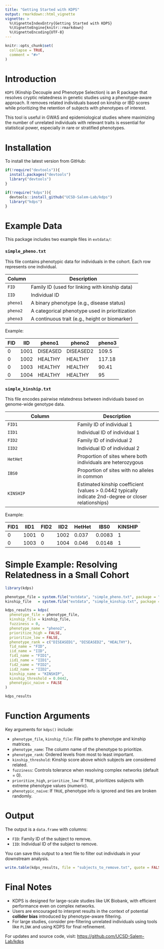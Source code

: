```yaml
---
title: "Getting Started with KDPS"
output: rmarkdown::html_vignette
vignette: >
  %\VignetteIndexEntry{Getting Started with KDPS}
  %\VignetteEngine{knitr::rmarkdown}
  %\VignetteEncoding{UTF-8}
---
```

```r
knitr::opts_chunk$set(
  collapse = TRUE,
  comment = "#>"
)
```

# Introduction

`KDPS` (Kinship Decouple and Phenotype Selection) is an R package that resolves cryptic relatedness in genetic studies using a phenotype-aware approach. It removes related individuals based on kinship or IBD scores while prioritizing the retention of subjects with phenotypes of interest.

This tool is useful in GWAS and epidemiological studies where maximizing the number of unrelated individuals with relevant traits is essential for statistical power, especially in rare or stratified phenotypes.

# Installation

To install the latest version from GitHub:

```r
if(!require("devtools")){
  install.packages("devtools")
  library("devtools")
}

if(!require("kdps")){
  devtools::install_github("UCSD-Salem-Lab/kdps")
  library("kdps")
}
```

# Example Data

This package includes two example files in `extdata/`:

### `simple_pheno.txt`

This file contains phenotypic data for individuals in the cohort. Each row represents one individual.

| Column   | Description |
|----------|-------------|
| `FID`    | Family ID (used for linking with kinship data) |
| `IID`    | Individual ID |
| `pheno1` | A binary phenotype (e.g., disease status) |
| `pheno2` | A categorical phenotype used in prioritization |
| `pheno3` | A continuous trait (e.g., height or biomarker) |

Example:

| FID | IID  | pheno1   | pheno2    | pheno3 |
|-----|------|----------|-----------|--------|
| 0   | 1001 | DISEASED | DISEASED2 | 109.5  |
| 0   | 1002 | HEALTHY  | HEALTHY   | 117.18 |
| 0   | 1003 | HEALTHY  | HEALTHY   | 90.41  |
| 0   | 1004 | HEALTHY  | HEALTHY   | 95     |

### `simple_kinship.txt`

This file encodes pairwise relatedness between individuals based on genome-wide genotype data.

| Column    | Description |
|-----------|-------------|
| `FID1`    | Family ID of individual 1 |
| `IID1`    | Individual ID of individual 1 |
| `FID2`    | Family ID of individual 2 |
| `IID2`    | Individual ID of individual 2 |
| `HetHet`  | Proportion of sites where both individuals are heterozygous |
| `IBS0`    | Proportion of sites with no alleles in common |
| `KINSHIP` | Estimated kinship coefficient (values > 0.0442 typically indicate 2nd-degree or closer relationships) |

Example:

| FID1 | IID1 | FID2 | IID2 | HetHet | IBS0  | KINSHIP |
|------|------|------|------|--------|-------|---------|
| 0    | 1001 | 0    | 1002 | 0.037  | 0.0083| 1       |
| 0    | 1003 | 0    | 1004 | 0.046  | 0.0148| 1       |

# Simple Example: Resolving Relatedness in a Small Cohort

```r
library(kdps)

phenotype_file = system.file("extdata", "simple_pheno.txt", package = "kdps")
kinship_file   = system.file("extdata", "simple_kinship.txt", package = "kdps")

kdps_results = kdps(
  phenotype_file = phenotype_file,
  kinship_file = kinship_file,
  fuzziness = 0,
  phenotype_name = "pheno2",
  prioritize_high = FALSE,
  prioritize_low = FALSE,
  phenotype_rank = c("DISEASED1", "DISEASED2", "HEALTHY"),
  fid_name = "FID",
  iid_name = "IID",
  fid1_name = "FID1",
  iid1_name = "IID1",
  fid2_name = "FID2",
  iid2_name = "IID2",
  kinship_name = "KINSHIP",
  kinship_threshold = 0.0442,
  phenotypic_naive = FALSE
)

kdps_results
```

# Function Arguments

Key arguments for `kdps()` include:

- `phenotype_file`, `kinship_file`: File paths to phenotype and kinship matrices.
- `phenotype_name`: The column name of the phenotype to prioritize.
- `phenotype_rank`: Ordered levels from most to least important.
- `kinship_threshold`: Kinship score above which subjects are considered related.
- `fuzziness`: Controls tolerance when resolving complex networks (default = 0).
- `prioritize_high`, `prioritize_low`: If `TRUE`, prioritizes subjects with extreme phenotype values (numeric).
- `phenotypic_naive`: If `TRUE`, phenotype info is ignored and ties are broken randomly.

# Output

The output is a `data.frame` with columns:

- `FID`: Family ID of the subject to remove.
- `IID`: Individual ID of the subject to remove.

You can save this output to a text file to filter out individuals in your downstream analysis.

```r
write.table(kdps_results, file = "subjects_to_remove.txt", quote = FALSE, row.names = FALSE)
```

# Final Notes

- KDPS is designed for large-scale studies like UK Biobank, with efficient performance even on complex networks.
- Users are encouraged to interpret results in the context of potential **collider bias** introduced by phenotype-aware filtering.
- For large studies, consider pre-filtering unrelated individuals using tools like `PLINK` and using KDPS for final refinement.

For updates and source code, visit: [https://github.com/UCSD-Salem-Lab/kdps](https://github.com/ucsd-salem-lab/kdps)



